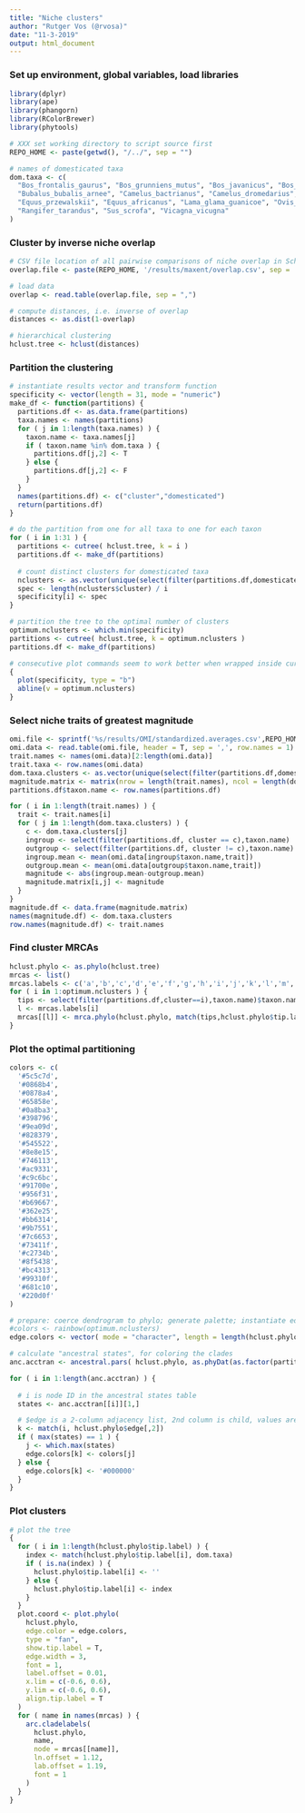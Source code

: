 ```yaml
---
title: "Niche clusters"
author: "Rutger Vos (@rvosa)"
date: "11-3-2019"
output: html_document
---
```


### Set up environment, global variables, load libraries

```r
library(dplyr)
library(ape)
library(phangorn)
library(RColorBrewer)
library(phytools)

# XXX set working directory to script source first
REPO_HOME <- paste(getwd(), "/../", sep = "")

# names of domesticated taxa
dom.taxa <- c(
  "Bos_frontalis_gaurus", "Bos_grunniens_mutus", "Bos_javanicus", "Bos_taurus_primigenius",
  "Bubalus_bubalis_arnee", "Camelus_bactrianus", "Camelus_dromedarius", "Capra_hircus_aegagrus",
  "Equus_przewalskii", "Equus_africanus", "Lama_glama_guanicoe", "Ovis_aries_orientalis",
  "Rangifer_tarandus", "Sus_scrofa", "Vicagna_vicugna"
)
```

### Cluster by inverse niche overlap

```r
# CSV file location of all pairwise comparisons of niche overlap in Schoener's D
overlap.file <- paste(REPO_HOME, '/results/maxent/overlap.csv', sep = '')

# load data
overlap <- read.table(overlap.file, sep = ",")

# compute distances, i.e. inverse of overlap
distances <- as.dist(1-overlap)

# hierarchical clustering
hclust.tree <- hclust(distances)
```

### Partition the clustering

```r
# instantiate results vector and transform function
specificity <- vector(length = 31, mode = "numeric")
make_df <- function(partitions) {
  partitions.df <- as.data.frame(partitions)
  taxa.names <- names(partitions)
  for ( j in 1:length(taxa.names) ) {
    taxon.name <- taxa.names[j]
    if ( taxon.name %in% dom.taxa ) {
      partitions.df[j,2] <- T
    } else {
      partitions.df[j,2] <- F
    }
  }  
  names(partitions.df) <- c("cluster","domesticated")
  return(partitions.df)
}

# do the partition from one for all taxa to one for each taxon
for ( i in 1:31 ) {
  partitions <- cutree( hclust.tree, k = i )
  partitions.df <- make_df(partitions)
  
  # count distinct clusters for domesticated taxa
  nclusters <- as.vector(unique(select(filter(partitions.df,domesticated),cluster)))
  spec <- length(nclusters$cluster) / i
  specificity[i] <- spec
}

# partition the tree to the optimal number of clusters
optimum.nclusters <- which.min(specificity)
partitions <- cutree( hclust.tree, k = optimum.nclusters )
partitions.df <- make_df(partitions)

# consecutive plot commands seem to work better when wrapped inside curly braces
{
  plot(specificity, type = "b")
  abline(v = optimum.nclusters)
}
```

### Select niche traits of greatest magnitude

```r
omi.file <- sprintf('%s/results/OMI/standardized.averages.csv',REPO_HOME)
omi.data <- read.table(omi.file, header = T, sep = ',', row.names = 1)
trait.names <- names(omi.data)[2:length(omi.data)]
trait.taxa <- row.names(omi.data)
dom.taxa.clusters <- as.vector(unique(select(filter(partitions.df,domesticated),cluster)))$cluster
magnitude.matrix <- matrix(nrow = length(trait.names), ncol = length(dom.taxa.clusters))
partitions.df$taxon.name <- row.names(partitions.df)

for ( i in 1:length(trait.names) ) {
  trait <- trait.names[i]
  for ( j in 1:length(dom.taxa.clusters) ) {
    c <- dom.taxa.clusters[j]
    ingroup <- select(filter(partitions.df, cluster == c),taxon.name)
    outgroup <- select(filter(partitions.df, cluster != c),taxon.name)
    ingroup.mean <- mean(omi.data[ingroup$taxon.name,trait])
    outgroup.mean <- mean(omi.data[outgroup$taxon.name,trait])
    magnitude <- abs(ingroup.mean-outgroup.mean)
    magnitude.matrix[i,j] <- magnitude
  }  
}
magnitude.df <- data.frame(magnitude.matrix)
names(magnitude.df) <- dom.taxa.clusters
row.names(magnitude.df) <- trait.names
```

### Find cluster MRCAs
```r
hclust.phylo <- as.phylo(hclust.tree)
mrcas <- list()
mrcas.labels <- c('a','b','c','d','e','f','g','h','i','j','k','l','m','n','o','p','q','r','s','t','u','v','w','x','y','z')
for ( i in 1:optimum.nclusters ) {
  tips <- select(filter(partitions.df,cluster==i),taxon.name)$taxon.name
  l <- mrcas.labels[i]
  mrcas[[l]] <- mrca.phylo(hclust.phylo, match(tips,hclust.phylo$tip.label))
}
```

### Plot the optimal partitioning

```r
colors <- c(
  '#5c5c7d',
  '#0868b4',
  '#0878a4',
  '#65858e',
  '#0a8ba3',
  '#398796',
  '#9ea09d',
  '#828379',
  '#545522',
  '#8e8e15',
  '#746113',
  '#ac9331',
  '#c9c6bc',
  '#91700e',
  '#956f31',
  '#b69667',
  '#362e25',
  '#bb6314',
  '#9b7551',
  '#7c6653',
  '#73411f',
  '#c2734b',
  '#8f5438',
  '#bc4313',
  '#99310f',
  '#681c10',
  '#220d0f'
)

# prepare: coerce dendrogram to phylo; generate palette; instantiate edge color vector
#colors <- rainbow(optimum.nclusters)
edge.colors <- vector( mode = "character", length = length(hclust.phylo$edge.length) )

# calculate "ancestral states", for coloring the clades
anc.acctran <- ancestral.pars( hclust.phylo, as.phyDat(as.factor(partitions)), "ACCTRAN" )

for ( i in 1:length(anc.acctran) ) {
  
  # i is node ID in the ancestral states table
  states <- anc.acctran[[i]][1,]

  # $edge is a 2-column adjacency list, 2nd column is child, values are node IDs
  k <- match(i, hclust.phylo$edge[,2])
  if ( max(states) == 1 ) {
    j <- which.max(states)
    edge.colors[k] <- colors[j]
  } else {
    edge.colors[k] <- '#000000'
  }
}
```

### Plot clusters

```r
# plot the tree
{
  for ( i in 1:length(hclust.phylo$tip.label) ) {
    index <- match(hclust.phylo$tip.label[i], dom.taxa)
    if ( is.na(index) ) {
      hclust.phylo$tip.label[i] <- ''
    } else {
      hclust.phylo$tip.label[i] <- index
    }
  }
  plot.coord <- plot.phylo(
    hclust.phylo, 
    edge.color = edge.colors, 
    type = "fan", 
    show.tip.label = T,
    edge.width = 3,
    font = 1,
    label.offset = 0.01,
    x.lim = c(-0.6, 0.6),
    y.lim = c(-0.6, 0.6),
    align.tip.label = T
  )
  for ( name in names(mrcas) ) {
    arc.cladelabels(
      hclust.phylo, 
      name, 
      node = mrcas[[name]], 
      ln.offset = 1.12, 
      lab.offset = 1.19,
      font = 1
    )
  }
}
```